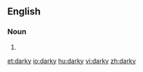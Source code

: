 {{also|dárky}}
==English==

===Noun===
{{en-noun|darkies}}

# {{alternative spelling of|darkey|lang=en}}

[[et:darky]]
[[io:darky]]
[[hu:darky]]
[[vi:darky]]
[[zh:darky]]